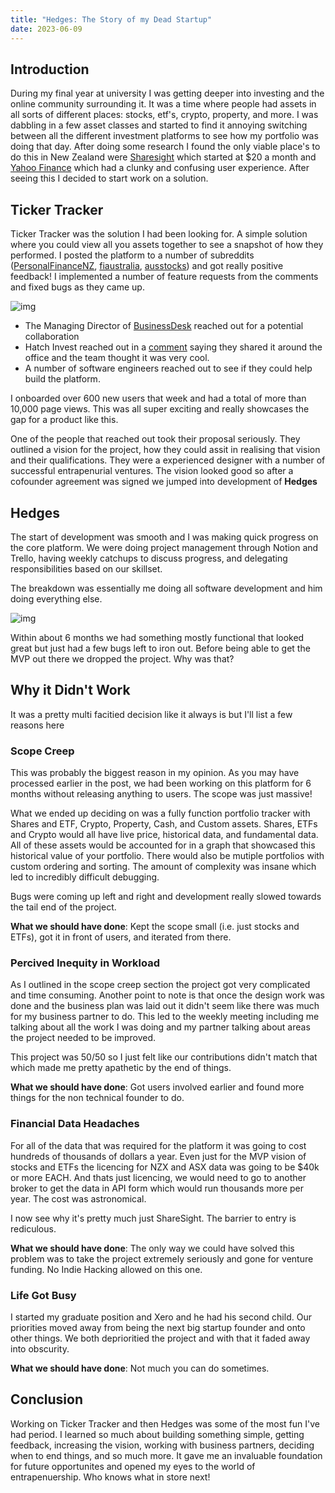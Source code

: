 ```yaml
---
title: "Hedges: The Story of my Dead Startup"
date: 2023-06-09
---
```


## Introduction

During my final year at university I was getting deeper into investing and the online community surrounding it. It was a time where people had assets in all sorts of different places: stocks, etf's, crypto, property, and more. I was dabbling in a few asset classes and started to find it annoying switching between all the different investment platforms to see how my portfolio was doing that day. After doing some research I found the only viable place's to do this in New Zealand were [Sharesight](https://www.sharesight.com/) which started at $20 a month and [Yahoo Finance](https://nz.finance.yahoo.com/portfolios/) which had a clunky and confusing user experience. After seeing this I decided to start work on a solution.

## Ticker Tracker

Ticker Tracker was the solution I had been looking for. A simple solution where you could view all you assets together to see a snapshot of how they performed. I posted the platform to a number of subreddits ([PersonalFinanceNZ](https://www.reddit.com/r/PersonalFinanceNZ/comments/nfys7y/tracking_your_whole_portfolio_made_easier/), [fiaustralia](https://www.reddit.com/r/fiaustralia/comments/njoox7/tracking_your_whole_portfolio_made_easier/), [ausstocks](https://www.reddit.com/r/ausstocks/comments/njopbp/tracking_your_whole_portfolio_made_easier/)) and got really positive feedback! I implemented a number of feature requests from the comments and fixed bugs as they came up.

![img](public/images/hedges/tickertracker.png)

- The Managing Director of [BusinessDesk](https://businessdesk.co.nz/) reached out for a potential collaboration
- Hatch Invest reached out in a [comment](https://www.reddit.com/r/PersonalFinanceNZ/comments/nfys7y/comment/gz7fhts/?utm_source=share&utm_medium=web2x&context=3) saying they shared it around the office and the team thought it was very cool.
- A number of software engineers reached out to see if they could help build the platform.

I onboarded over 600 new users that week and had a total of more than 10,000 page views. This was all super exciting and really showcases the gap for a product like this.

One of the people that reached out took their proposal seriously. They outlined a vision for the project, how they could assit in realising that vision and their qualifications. They were a experienced designer with a number of successful entrapenurial ventures. The vision looked good so after a cofounder agreement was signed we jumped into development of **Hedges**

## Hedges

The start of development was smooth and I was making quick progress on the core platform. We were doing project management through Notion and Trello, having weekly catchups to discuss progress, and delegating responsibilities based on our skillset.

The breakdown was essentially me doing all software development and him doing everything else.

![img](public/images/hedges/hedges.png)

Within about 6 months we had something mostly functional that looked great but just had a few bugs left to iron out. Before being able to get the MVP out there we dropped the project. Why was that?

## Why it Didn't Work

It was a pretty multi facitied decision like it always is but I'll list a few reasons here

### Scope Creep

This was probably the biggest reason in my opinion. As you may have processed earlier in the post, we had been working on this platform for 6 months without releasing anything to users. The scope was just massive!

What we ended up deciding on was a fully function portfolio tracker with Shares and ETF, Crypto, Property, Cash, and Custom assets. Shares, ETFs and Crypto would all have live price, historical data, and fundamental data. All of these assets would be accounted for in a graph that showcased this historical value of your portfolio. There would also be mutiple portfolios with custom ordering and sorting. The amount of complexity was insane which led to incredibly difficult debugging.

Bugs were coming up left and right and development really slowed towards the tail end of the project.

**What we should have done**: Kept the scope small (i.e. just stocks and ETFs), got it in front of users, and iterated from there.

### Percived Inequity in Workload

As I outlined in the scope creep section the project got very complicated and time consuming. Another point to note is that once the design work was done and the business plan was laid out it didn't seem like there was much for my business partner to do. This led to the weekly meeting including me talking about all the work I was doing and my partner talking about areas the project needed to be improved.

This project was 50/50 so I just felt like our contributions didn't match that which made me pretty apathetic by the end of things.

**What we should have done**: Got users involved earlier and found more things for the non technical founder to do.

### Financial Data Headaches

For all of the data that was required for the platform it was going to cost hundreds of thousands of dollars a year. Even just for the MVP vision of stocks and ETFs the licencing for NZX and ASX data was going to be $40k or more EACH. And thats just licencing, we would need to go to another broker to get the data in API form which would run thousands more per year. The cost was astronomical.

I now see why it's pretty much just ShareSight. The barrier to entry is rediculous.

**What we should have done**: The only way we could have solved this problem was to take the project extremely seriously and gone for venture funding. No Indie Hacking allowed on this one.

### Life Got Busy

I started my graduate position and Xero and he had his second child. Our priorities moved away from being the next big startup founder and onto other things. We both deprioritied the project and with that it faded away into obscurity.

**What we should have done**: Not much you can do sometimes.

## Conclusion

Working on Ticker Tracker and then Hedges was some of the most fun I've had period. I learned so much about building something simple, getting feedback, increasing the vision, working with business partners, deciding when to end things, and so much more. It gave me an invaluable foundation for future opportunites and opened my eyes to the world of entrapenuership. Who knows what in store next!
